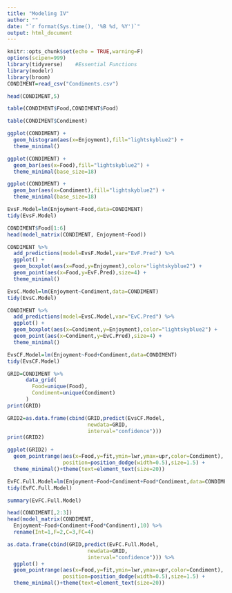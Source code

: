 ```yaml
---
title: "Modeling IV"
author: ""
date: "`r format(Sys.time(), '%B %d, %Y')`"
output: html_document
---
```


```r
knitr::opts_chunk$set(echo = TRUE,warning=F)
options(scipen=999)
library(tidyverse)    #Essential Functions
library(modelr)
library(broom)
CONDIMENT=read_csv("Condiments.csv")
```

```r
head(CONDIMENT,5)
```

```r
table(CONDIMENT$Food,CONDIMENT$Food)
```

```r
table(CONDIMENT$Condiment)
```


```r
ggplot(CONDIMENT) +
  geom_histogram(aes(x=Enjoyment),fill="lightskyblue2") +
  theme_minimal()
```

```r
ggplot(CONDIMENT) +
  geom_bar(aes(x=Food),fill="lightskyblue2") +
  theme_minimal(base_size=18)
```

```r
ggplot(CONDIMENT) +
  geom_bar(aes(x=Condiment),fill="lightskyblue2") +
  theme_minimal(base_size=18)
```


```r
EvsF.Model=lm(Enjoyment~Food,data=CONDIMENT)
tidy(EvsF.Model)
```

```r
CONDIMENT$Food[1:6]
head(model_matrix(CONDIMENT, Enjoyment~Food))
```

```r
CONDIMENT %>%
  add_predictions(model=EvsF.Model,var="EvF.Pred") %>%
  ggplot() +
  geom_boxplot(aes(x=Food,y=Enjoyment),color="lightskyblue2") +
  geom_point(aes(x=Food,y=EvF.Pred),size=4) + 
  theme_minimal()
```


```r
EvsC.Model=lm(Enjoyment~Condiment,data=CONDIMENT)
tidy(EvsC.Model)
```
```r
CONDIMENT %>%
  add_predictions(model=EvsC.Model,var="EvC.Pred") %>%
  ggplot() +
  geom_boxplot(aes(x=Condiment,y=Enjoyment),color="lightskyblue2") +
  geom_point(aes(x=Condiment,y=EvC.Pred),size=4) + 
  theme_minimal()
```


```r
EvsCF.Model=lm(Enjoyment~Food+Condiment,data=CONDIMENT)
tidy(EvsCF.Model)
```

```r
GRID=CONDIMENT %>%
      data_grid(
        Food=unique(Food),
        Condiment=unique(Condiment)
      )
print(GRID)
```


```r
GRID2=as.data.frame(cbind(GRID,predict(EvsCF.Model,
                          newdata=GRID,
                          interval="confidence")))
print(GRID2)
```

```r
ggplot(GRID2) +
  geom_pointrange(aes(x=Food,y=fit,ymin=lwr,ymax=upr,color=Condiment),
                  position=position_dodge(width=0.5),size=1.5) +
  theme_minimal()+theme(text=element_text(size=20))
```


```r
EvFC.Full.Model=lm(Enjoyment~Food+Condiment+Food*Condiment,data=CONDIMENT)
tidy(EvFC.Full.Model)
```

```r
summary(EvFC.Full.Model)
```


```r
head(CONDIMENT[,2:3])
head(model_matrix(CONDIMENT,
  Enjoyment~Food+Condiment+Food*Condiment),10) %>% 
  rename(Int=1,F=2,C=3,FC=4)
```

```r
as.data.frame(cbind(GRID,predict(EvFC.Full.Model,
                          newdata=GRID,
                          interval="confidence"))) %>%
  ggplot() +
  geom_pointrange(aes(x=Food,y=fit,ymin=lwr,ymax=upr,color=Condiment),
                  position=position_dodge(width=0.5),size=1.5) +
  theme_minimal()+theme(text=element_text(size=20))
```